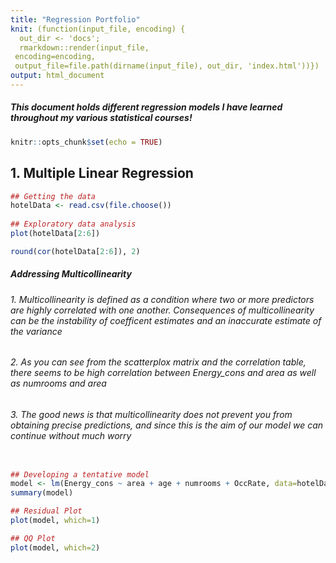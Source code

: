 ```yaml
---
title: "Regression Portfolio"
knit: (function(input_file, encoding) {
  out_dir <- 'docs';
  rmarkdown::render(input_file,
 encoding=encoding,
 output_file=file.path(dirname(input_file), out_dir, 'index.html'))})
output: html_document
---
```

##### This document holds different regression models I have learned throughout my various statistical courses!

```r
knitr::opts_chunk$set(echo = TRUE)
```

## 1. Multiple Linear Regression

```r
## Getting the data
hotelData <- read.csv(file.choose())
  
## Exploratory data analysis
plot(hotelData[2:6])
```
```r
round(cor(hotelData[2:6]), 2)
```

##### Addressing Multicollinearity
###### 1. Multicollinearity is defined as a condition where two or more predictors are highly correlated with one another. Consequences of multicollinearity can be the instability of coefficent estimates and an inaccurate estimate of the variance
###### 2. As you can see from the scatterplox matrix and the correlation table, there seems to be high correlation between Energy_cons and area as well as numrooms and area
###### 3. The good news is that multicollinearity does not prevent you from obtaining precise predictions, and since this is the aim of our model we can continue without much worry

```r

```

```r
## Developing a tentative model
model <- lm(Energy_cons ~ area + age + numrooms + OccRate, data=hotelData)
summary(model)
```



```r
## Residual Plot
plot(model, which=1)

```
```r
## QQ Plot
plot(model, which=2)
```








